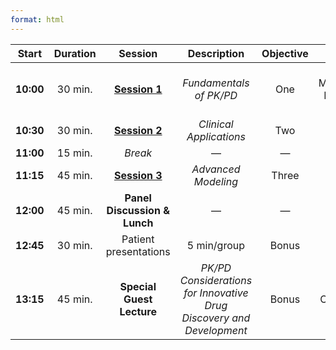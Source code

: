 ```yaml
---
format: html
---
```


|    Start   |  Duration  |   Session                                       |        Description        |      Objective    |                 Speaker                |
|:----------:|:----------:|:-----------------------------------------------:|:-------------------------:|:-----------------:|:--------------------------------------:|
| **10:00**  |   30 min.  |  [**Session 1**](sessions/session_01/page.html) | *Fundamentals of PK/PD*   |         One       | Jacob K. McPherson, Pharm.D., Ph.D.(c) |
| **10:30**  |   30 min.  |  [**Session 2**](sessions/session_02/page.html) | *Clinical Applications*   |         Two       |                    "                   |
| **11:00**  |   15 min.  |  *Break*                                        |            —              |         —         |                    —                   |
| **11:15**  |   45 min.  |  [**Session 3**](sessions/session_03/page.html) |   *Advanced Modeling*     |        Three      |                    "                   |
| **12:00**  |   45 min.  |  **Panel Discussion & Lunch**                   |            —              |         —         |                    —                   |
| **12:45**  |   30 min.  |  Patient presentations                          |      5 min/group          |        Bonus      |                    —                   |
| **13:15**  |   45 min.  |  **Special Guest Lecture**                      |*PK/PD Considerations for Innovative Drug Discovery and Development* |       Bonus       |        Srinivas Chamakuri, Ph.D.       |
